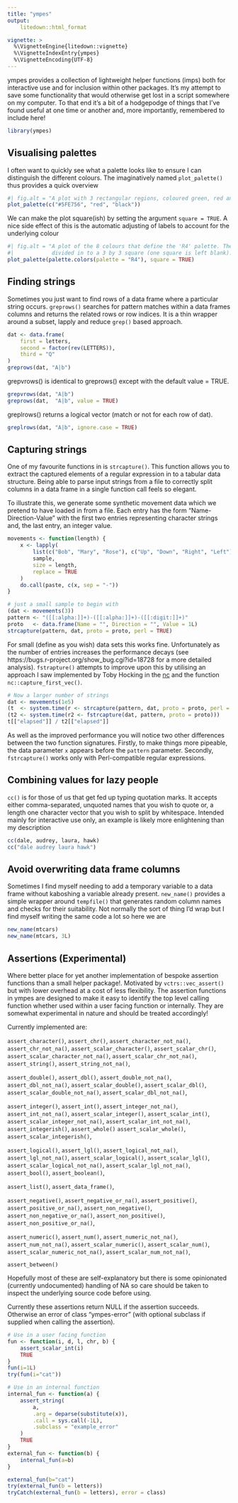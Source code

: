 ```yaml
---
title: "ympes"
output:
    litedown::html_format

vignette: >
  %\VignetteEngine{litedown::vignette}
  %\VignetteIndexEntry{ympes}
  %\VignetteEncoding{UTF-8}
---
```


ympes provides a collection of lightweight helper functions (imps) both for
interactive use and for inclusion within other packages. It's my attempt to save
some functionality that would otherwise get lost in a script somewhere on my
computer. To that end it's a bit of a hodgepodge of things that I've
found useful at one time or another and, more importantly, remembered to include
here!

```r
library(ympes)
```

## Visualising palettes

I often want to quickly see what a palette looks like to ensure I can
distinguish the different colours. The imaginatively named `plot_palette()`
thus provides a quick overview

```r
#| fig.alt = "A plot with 3 rectangular regions, coloured green, red and black."
plot_palette(c("#5FE756", "red", "black"))
```

We can make the plot square(ish) by setting the argument `square = TRUE`. A nice
side effect of this is the automatic adjusting of labels to account for the
underlying colour

```r
#| fig.alt = "A plot of the 8 colours that define the 'R4' palette. The plot is
#|            divided in to a 3 by 3 square (one square is left blank)."
plot_palette(palette.colors(palette = "R4"), square = TRUE)
```

## Finding strings

Sometimes you just want to find rows of a data frame where a particular string
occurs. `greprows()` searches for pattern matches within a data frames columns
and returns the related rows or row indices. It is a thin wrapper around a 
subset, lapply and reduce `grep()` based approach.

```r
dat <- data.frame(
    first = letters,
    second = factor(rev(LETTERS)),
    third = "Q"
)
greprows(dat, "A|b")
```

grepvrows() is identical to greprows() except with the default value = TRUE.

```r
grepvrows(dat, "A|b")
greprows(dat,  "A|b", value = TRUE)
```

greplrows() returns a logical vector (match or not for each row of dat).

```r
greplrows(dat, "A|b", ignore.case = TRUE)
```

## Capturing strings

One of my favourite functions in \R is `strcapture()`. This function allows you
to extract the captured elements of a regular expression in to a tabular data
structure. Being able to parse input strings from a file to correctly split
columns in a data frame in a single function call feels so elegant.

To illustrate this, we generate some synthetic movement data which we pretend
to have loaded in from a file. Each entry has the form "Name-Direction-Value"
with the first two entries representing character strings and, the last entry,
an integer value.

```r
movements <- function(length) {
    x <- lapply(
        list(c("Bob", "Mary", "Rose"), c("Up", "Down", "Right", "Left"), 1:10),
        sample,
        size = length,
        replace = TRUE
    )
    do.call(paste, c(x, sep = "-"))
}

# just a small sample to begin with
(dat <- movements(3))
pattern <- "([[:alpha:]]+)-([[:alpha:]]+)-([[:digit:]]+)"
proto   <- data.frame(Name = "", Direction = "", Value = 1L)
strcapture(pattern, dat, proto = proto, perl = TRUE)
```

For small (define as you wish) data sets this works fine. Unfortunately as the
number of entries increases the performance decays (see
https://bugs.r-project.org/show_bug.cgi?id=18728 for a more detailed analysis).
`fstrapture()` attempts to improve upon this by utilising an approach I saw
implemented by Toby Hocking in the [nc](https://cran.r-project.org/package=nc)
and the function `nc::capture_first_vec()`.

```r
# Now a larger number of strings
dat <- movements(1e5)
(t  <- system.time(r <- strcapture(pattern, dat, proto = proto, perl = TRUE)))
(t2 <- system.time(r2 <- fstrcapture(dat, pattern, proto = proto)))
t[["elapsed"]] / t2[["elapsed"]]
```

As well as the improved performance you will notice two other differences
between the two function signatures. Firstly, to make things more pipeable, the
data parameter `x` appears before the `pattern` parameter. Secondly,
`fstrcapture()` works only with Perl-compatible regular expressions.

## Combining values for lazy people

`cc()` is for those of us that get fed up typing quotation marks. It accepts
either comma-separated, unquoted names that you wish to quote or, a
length one character vector that you wish to split by whitespace. Intended
mainly for interactive use only, an example is likely more enlightening than
my description

```r
cc(dale, audrey, laura, hawk)
cc("dale audrey laura hawk")
```

## Avoid overwriting data frame columns

Sometimes I find myself needing to add a temporary variable to a data frame
without kaboshing a variable already present. `new_name()` provides a simple
wrapper around `tempfile()` that generates random column names and checks for
their suitability. Not normally the sort of thing I'd wrap but I find myself
writing the same code a lot so here we are

```r
new_name(mtcars)
new_name(mtcars, 3L)
```

## Assertions (Experimental)
Where better place for yet another implementation of bespoke assertion functions
than a small helper package!. Motivated by `vctrs::vec_assert()` but with lower
overhead at a cost of less flexibility. The assertion functions in ympes are
designed to make it easy to identify the top level calling function whether used
within a user facing function or internally. They are somewhat experimental in
nature and should be treated accordingly!

Currently implemented are:

`assert_character()`, `assert_chr()`,
`assert_character_not_na()`, `assert_chr_not_na()`,
`assert_scalar_character()`, `assert_scalar_chr()`,
`assert_scalar_character_not_na()`, `assert_scalar_chr_not_na()`,
`assert_string()`, `assert_string_not_na()`,

`assert_double()`, `assert_dbl()`, 
`assert_double_not_na()`, `assert_dbl_not_na()`,
`assert_scalar_double()`, `assert_scalar_dbl()`,
`assert_scalar_double_not_na()`, `assert_scalar_dbl_not_na()`,

`assert_integer()`, `assert_int()`,
`assert_integer_not_na()`, `assert_int_not_na()`,
`assert_scalar_integer()`, `assert_scalar_int()`,
`assert_scalar_integer_not_na()`, `assert_scalar_int_not_na()`,
`assert_integerish()`, `assert_whole()`
`assert_scalar_whole()`, `assert_scalar_integerish()`,

`assert_logical()`, `assert_lgl()`,
`assert_logical_not_na()`, `assert_lgl_not_na()`,
`assert_scalar_logical()`, `assert_scalar_lgl()`,
`assert_scalar_logical_not_na()`, `assert_scalar_lgl_not_na()`,
`assert_bool()`, `assert_boolean()`,

`assert_list()`,
`assert_data_frame()`,

`assert_negative()`, `assert_negative_or_na()`,
`assert_positive()`, `assert_positive_or_na()`,
`assert_non_negative()`, `assert_non_negative_or_na()`,
`assert_non_positive()`, `assert_non_positive_or_na()`,

`assert_numeric()`, `assert_num()`,
`assert_numeric_not_na()`, `assert_num_not_na()`,
 `assert_scalar_numeric()`, `assert_scalar_num()`,
`assert_scalar_numeric_not_na()`, `assert_scalar_num_not_na()`,

`assert_between()`

Hopefully most of these are self-explanatory but there is some opinionated
(currently undocumented) handling of NA so care should be taken to inspect
the underlying source code before using.

Currently these assertions return NULL if the assertion succeeds. Otherwise an
error of class "ympes-error" (with optional subclass if supplied when calling
the assertion).

```r
# Use in a user facing function
fun <- function(i, d, l, chr, b) {
    assert_scalar_int(i)
    TRUE
}
fun(i=1L)
try(fun(i="cat"))

# Use in an internal function
internal_fun <- function(a) {
    assert_string(
        a,
        .arg = deparse(substitute(x)),
        .call = sys.call(-1L),
        .subclass = "example_error"
    )
    TRUE
}
external_fun <- function(b) {
    internal_fun(a=b)
}

external_fun(b="cat")
try(external_fun(b = letters))
tryCatch(external_fun(b = letters), error = class)
```







